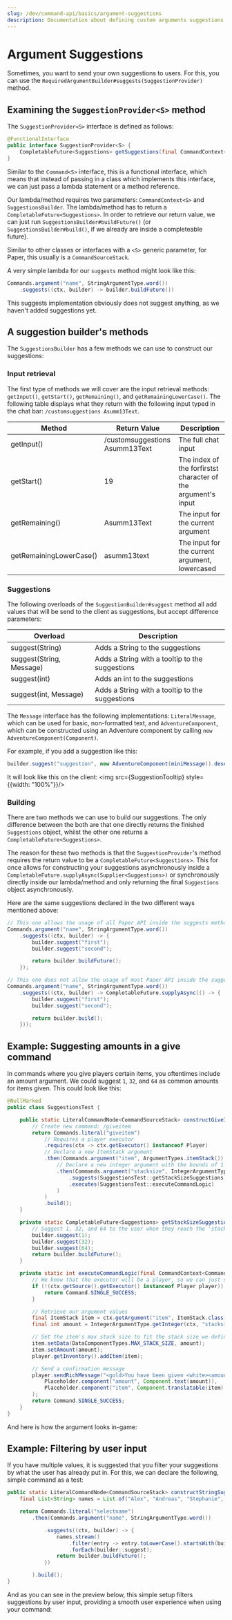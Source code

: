 ```yaml
---
slug: /dev/command-api/basics/argument-suggestions
description: Documentation about defining custom arguments suggestions.
---
```



# Argument Suggestions
Sometimes, you want to send your own suggestions to users. For this, you can use the `RequiredArgumentBuilder#suggests(SuggestionProvider)` method.

## Examining the `SuggestionProvider<S>` method
The `SuggestionProvider<S>` interface is defined as follows:

```java title="SuggestionProvider.java"
@FunctionalInterface
public interface SuggestionProvider<S> {
    CompletableFuture<Suggestions> getSuggestions(final CommandContext<S> context, final SuggestionsBuilder builder) throws CommandSyntaxException;
}
```

Similar to the `Command<S>` interface, this is a functional interface, which means that instead of passing in a class which implements this interface,
we can just pass a lambda statement or a method reference.

Our lambda/method requires two parameters: `CommandContext<S>` and `SuggestionsBuilder`. The lambda/method has to return a `CompletableFuture<Suggestions>`.
In order to retrieve our return value, we can just run `SuggestionsBuilder#buildFuture()` (or `SuggestionsBuilder#build()`, if we already are inside a completeable
future).

Similar to other classes or interfaces with a `<S>` generic parameter, for Paper, this usually is a `CommandSourceStack`.

A very simple lambda for our `suggests` method might look like this:
```java
Commands.argument("name", StringArgumentType.word())
    .suggests((ctx, builder) -> builder.buildFuture())
```

This suggests implementation obviously does not suggest anything, as we haven't added suggestions yet.

## A suggestion builder's methods
The `SuggestionsBuilder` has a few methods we can use to construct our suggestions:

### Input retrieval
The first type of methods we will cover are the input retrieval methods: `getInput()`, `getStart()`, `getRemaining()`, and `getRemainingLowerCase()`.
The following table displays what they return with the following input typed in the chat bar: `/customsuggestions Asumm13Text`.

|           Method           |          Return Value          |                          Description                          |
|----------------------------|--------------------------------|---------------------------------------------------------------|
| getInput()                 | /customsuggestions Asumm13Text | The full chat input                                           |
| getStart()                 | 19                             | The index of the forfirstst character of the argument's input |
| getRemaining()             | Asumm13Text                    | The input for the current argument                            |
| getRemainingLowerCase()    | asumm13text                    | The input for the current argument, lowercased                |

### Suggestions
The following overloads of the `SuggestionBuilder#suggest` method all add values that will be send to the client as suggestions, but accept
difference parameters:

|          Overload        |                   Description                   |
|--------------------------|-------------------------------------------------|
| suggest(String)          | Adds a String to the suggestions                |
| suggest(String, Message) | Adds a String with a tooltip to the suggestions |
| suggest(int)             | Adds an int to the suggestions                  |
| suggest(int, Message)    | Adds a String with a tooltip to the suggestions |

The `Message` interface has the following implementations: `LiteralMessage`, which can be used for basic, non-formatted text, and `AdventureComponent`, which can be
constructed using an Adventure component by calling `new AdventureComponent(Component)`.

For example, if you add a suggestion like this:
```java
builder.suggest("suggestion", new AdventureComponent(miniMessage().deserialize("<green>Suggestion tooltip")));
```

It will look like this on the client:
<img src={SuggestionTooltip} style={{width: "100%"}}/>

### Building
There are two methods we can use to build our suggestions. The only difference between the both are that one directly returns the finished `Suggestions` object,
whilst the other one returns a `CompletableFuture<Suggestions>`.

The reason for these two methods is that the `SuggestionProvider`'s method requires the return value to be a `CompletableFuture<Suggestions>`. This for once
allows for constructing your suggestions asynchronously inside a `CompletableFuture.supplyAsync(Supplier<Suggestions>)` or synchronously directly inside our
lambda/method and only returning the final `Suggestions` object asynchronously.

Here are the same suggestions declared in the two different ways mentioned above:
```java
// This one allows the usage of all Paper API inside the suggests method
Commands.argument("name", StringArgumentType.word())
    .suggests((ctx, builder) -> {
        builder.suggest("first");
        builder.suggest("second");

        return builder.buildFuture();
    });

// This one does not allow the usage of most Paper API inside the suggests method
Commands.argument("name", StringArgumentType.word())
    .suggests((ctx, builder) -> CompletableFuture.supplyAsync(() -> {
        builder.suggest("first");
        builder.suggest("second");

        return builder.build();
    }));
```

## Example: Suggesting amounts in a give command
In commands where you give players certain items, you oftentimes include an amount argument. We could suggest `1`, `32`, and `64` as common amounts for
items given. This could look like this:

```java
@NullMarked
public class SuggestionsTest {

    public static LiteralCommandNode<CommandSourceStack> constructGiveItemCommand() {
        // Create new command: /giveitem
        return Commands.literal("giveitem")
            // Requires a player executor
            .requires(ctx -> ctx.getExecutor() instanceof Player)
            // Declare a new ItemStack argument
            .then(Commands.argument("item", ArgumentTypes.itemStack())
                // Declare a new integer argument with the bounds of 1 to 99
                .then(Commands.argument("stacksize", IntegerArgumentType.integer(1, 99))
                    .suggests(SuggestionsTest::getStackSizeSuggestions)
                    .executes(SuggestionsTest::executeCommandLogic)
                )
            )
            .build();
    }

    private static CompletableFuture<Suggestions> getStackSizeSuggestions(final CommandContext<CommandSourceStack> ctx, final SuggestionsBuilder builder) {
        // Suggest 1, 32, and 64 to the user when they reach the 'stacksize' argument
        builder.suggest(1);
        builder.suggest(32);
        builder.suggest(64);
        return builder.buildFuture();
    }

    private static int executeCommandLogic(final CommandContext<CommandSourceStack> ctx) {
        // We know that the executor will be a player, so we can just silently return
        if (!(ctx.getSource().getExecutor() instanceof Player player)) {
            return Command.SINGLE_SUCCESS;
        }

        // Retrieve our argument values
        final ItemStack item = ctx.getArgument("item", ItemStack.class);
        final int amount = IntegerArgumentType.getInteger(ctx, "stacksize");

        // Set the item's max stack size to fit the stack size we defined, set the amount, and give it to the player
        item.setData(DataComponentTypes.MAX_STACK_SIZE, amount);
        item.setAmount(amount);
        player.getInventory().addItem(item);

        // Send a confirmation message
        player.sendRichMessage("<gold>You have been given <white><amount>x</white> <aqua><item></aqua>",
            Placeholder.component("amount", Component.text(amount)),
            Placeholder.component("item", Component.translatable(item).hoverEvent(item))
        );
        return Command.SINGLE_SUCCESS;
    }
}
```

And here is how the argument looks in-game:
<FullWidthVideo src={GiveItemCommandMp4}/>

## Example: Filtering by user input
If you have multiple values, it is suggested that you filter your suggestions by what the user has already put in. For this, we can declare the following, simple command
as a test:

```java
public static LiteralCommandNode<CommandSourceStack> constructStringSuggestionsCommand() {
    final List<String> names = List.of("Alex", "Andreas", "Stephanie", "Sophie", "Emily");

    return Commands.literal("selectname")
        .then(Commands.argument("name", StringArgumentType.word())

            .suggests((ctx, builder) -> {
                names.stream()
                    .filter(entry -> entry.toLowerCase().startsWith(builder.getRemainingLowerCase()))
                    .forEach(builder::suggest);
                return builder.buildFuture();
            })

        ).build();
}
```

And as you can see in the preview below, this simple setup filters suggestions by user input, providing a smooth user experience when using your command:
<FullWidthVideo src={SelectNameCommandMp4}/>